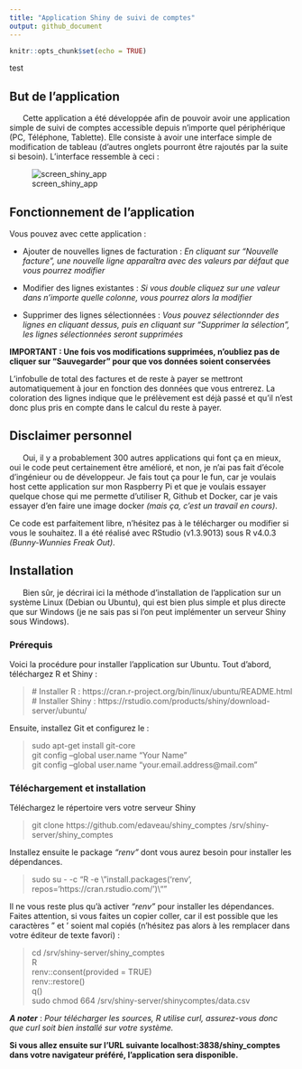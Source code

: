 ```yaml
---
title: "Application Shiny de suivi de comptes"
output: github_document
---
```


```r
knitr::opts_chunk$set(echo = TRUE)
```

test

## But de l'application

&nbsp;&nbsp;&nbsp;&nbsp;&nbsp;&nbsp;Cette application a été développée afin de pouvoir avoir une application simple de suivi de comptes accessible depuis n'importe quel périphérique (PC, Téléphone, Tablette). Elle consiste à avoir une interface simple de modification de tableau (d'autres onglets pourront être rajoutés par la suite si besoin). L'interface ressemble à ceci :

![screen_shiny_app](www/screen_shiny_1.png)

## Fonctionnement de l'application

Vous pouvez avec cette application :

*  Ajouter de nouvelles lignes de facturation : *En cliquant sur "Nouvelle facture", une nouvelle ligne apparaîtra avec des valeurs par défaut que vous pourrez modifier*

*  Modifier des lignes existantes : *Si vous double cliquez sur une valeur dans n'importe quelle colonne, vous pourrez alors la modifier*

*  Supprimer des lignes sélectionnées : *Vous pouvez sélectionnder des lignes en cliquant dessus, puis en cliquant sur "Supprimer la sélection", les lignes sélectionnées seront supprimées*

__IMPORTANT : Une fois vos modifications supprimées, n'oubliez pas de cliquer sur "Sauvegarder" pour que vos données soient conservées__

L'infobulle de total des factures et de reste à payer se mettront automatiquement à jour en fonction des données que vous entrerez. La coloration des lignes indique que le prélèvement est déjà passé et qu'il n'est donc plus pris en compte dans le calcul du reste à payer.

## Disclaimer personnel

&nbsp;&nbsp;&nbsp;&nbsp;&nbsp;&nbsp;Oui, il y a probablement 300 autres applications qui font ça en mieux, oui le code peut certainement être amélioré, et non, je n'ai pas fait d'école d'ingénieur ou de développeur. Je fais tout ça pour le fun, car je voulais host cette application sur mon Raspberry Pi et que je voulais essayer quelque chose qui me permette d'utiliser R, Github et Docker, car je vais essayer d'en faire une image docker *(mais ça, c'est un travail en cours)*.

Ce code est parfaitement libre, n'hésitez pas à le télécharger ou modifier si vous le souhaitez. Il a été réalisé avec RStudio (v1.3.9013) sous R v4.0.3 *(Bunny-Wunnies Freak Out)*.

## Installation

&nbsp;&nbsp;&nbsp;&nbsp;&nbsp;&nbsp;Bien sûr, je décrirai ici la méthode d'installation de l'application sur un système Linux (Debian ou Ubuntu), qui est bien plus simple et plus directe que sur Windows (je ne sais pas si l'on peut implémenter un serveur Shiny sous Windows).

### Prérequis

Voici la procédure pour installer l'application sur Ubuntu. Tout d'abord, téléchargez R et Shiny :

> \# Installer R : https://cran.r-project.org/bin/linux/ubuntu/README.html <br>
> \# Installer Shiny : https://rstudio.com/products/shiny/download-server/ubuntu/

Ensuite, installez Git et configurez le :

> sudo apt-get install git-core <br>
> git config --global user.name "Your Name" <br>
> git config --global user.name "your.email.address@mail.com"

### Téléchargement et installation

Téléchargez le répertoire vers votre serveur Shiny

> git clone https://github.com/edaveau/shiny_comptes /srv/shiny-server/shiny_comptes

Installez ensuite le package *"renv"* dont vous aurez besoin pour installer les dépendances.

> sudo su - -c "R -e \\"install.packages('renv', repos='https://cran.rstudio.com/')\\""

Il ne vous reste plus qu'à activer *"renv"* pour installer les dépendances. Faites attention, si vous faites un copier coller, car il est possible que les caractères " et ' soient mal copiés (n'hésitez pas alors à les remplacer dans votre éditeur de texte favori) :

> cd /srv/shiny-server/shiny_comptes <br>
> R <br>
> renv::consent(provided = TRUE) <br>
> renv::restore() <br>
> q() <br>
> sudo chmod 664 /srv/shiny-server/shinycomptes/data.csv

**_A noter_** : _Pour télécharger les sources, R utilise curl, assurez-vous donc que curl soit bien installé sur votre système._

**Si vous allez ensuite sur l'URL suivante localhost:3838/shiny_comptes dans votre navigateur préféré, l'application sera disponible.**
